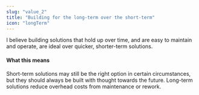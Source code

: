```yaml
---
slug: "value_2"
title: "Building for the long-term over the short-term"
icon: "longTerm"
---
```


I believe building solutions that hold up over time, and are easy to maintain and operate, are ideal over quicker, shorter-term solutions.

#### What this means

Short-term solutions may still be the right option in certain circumstances, but they should always be built with thought towards the future. Long-term solutions reduce overhead costs from maintenance or rework.
